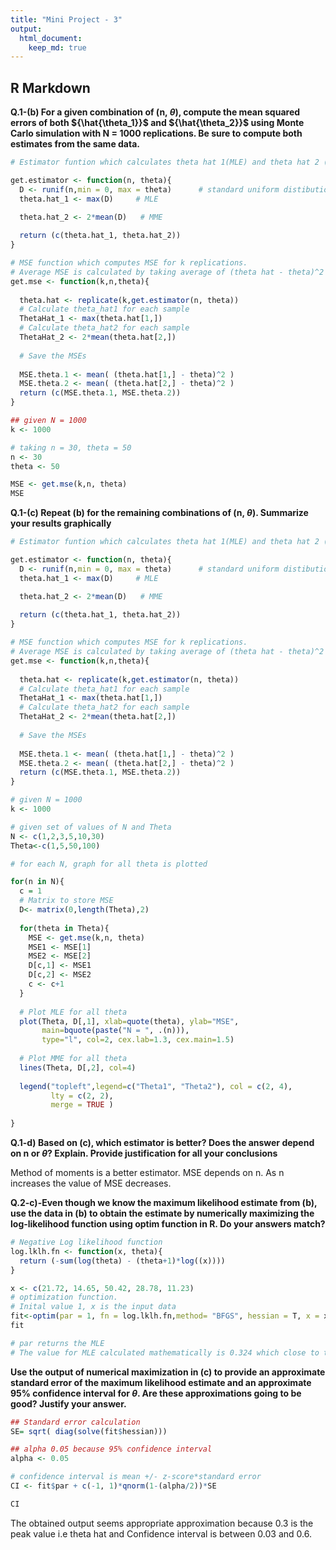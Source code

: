 ```yaml
---
title: "Mini Project - 3"
output: 
  html_document:
    keep_md: true
---
```


## R Markdown

**Q.1-(b) For a given combination of (n, ${\theta}$), compute the mean squared errors of both ${\hat{\theta_1}}$
and ${\hat{\theta_2}}$ using Monte Carlo simulation with N = 1000 replications. Be sure to compute both estimates from the same data.**

```r
# Estimator funtion which calculates theta hat 1(MLE) and theta hat 2 (MME)

get.estimator <- function(n, theta){
  D <- runif(n,min = 0, max = theta)      # standard uniform distibution
  theta.hat_1 <- max(D)     # MLE

  theta.hat_2 <- 2*mean(D)   # MME
  
  return (c(theta.hat_1, theta.hat_2))
}

# MSE function which computes MSE for k replications.
# Average MSE is calculated by taking average of (theta hat - theta)^2
get.mse <- function(k,n,theta){
  
  theta.hat <- replicate(k,get.estimator(n, theta))
  # Calculate theta_hat1 for each sample
  ThetaHat_1 <- max(theta.hat[1,])
  # Calculate theta_hat2 for each sample
  ThetaHat_2 <- 2*mean(theta.hat[2,])
  
  # Save the MSEs
  
  MSE.theta.1 <- mean( (theta.hat[1,] - theta)^2 )
  MSE.theta.2 <- mean( (theta.hat[2,] - theta)^2 )
  return (c(MSE.theta.1, MSE.theta.2))
}

## given N = 1000
k <- 1000

# taking n = 30, theta = 50
n <- 30
theta <- 50

MSE <- get.mse(k,n, theta)
MSE

```

**Q.1-(c) Repeat (b) for the remaining combinations of (n, ${\theta}$). Summarize your results
graphically**

```r
# Estimator funtion which calculates theta hat 1(MLE) and theta hat 2 (MME)

get.estimator <- function(n, theta){
  D <- runif(n,min = 0, max = theta)      # standard uniform distibution
  theta.hat_1 <- max(D)     # MLE

  theta.hat_2 <- 2*mean(D)   # MME
  
  return (c(theta.hat_1, theta.hat_2))
}

# MSE function which computes MSE for k replications.
# Average MSE is calculated by taking average of (theta hat - theta)^2
get.mse <- function(k,n,theta){
  
  theta.hat <- replicate(k,get.estimator(n, theta))
  # Calculate theta_hat1 for each sample
  ThetaHat_1 <- max(theta.hat[1,])
  # Calculate theta_hat2 for each sample
  ThetaHat_2 <- 2*mean(theta.hat[2,])
  
  # Save the MSEs
  
  MSE.theta.1 <- mean( (theta.hat[1,] - theta)^2 )
  MSE.theta.2 <- mean( (theta.hat[2,] - theta)^2 )
  return (c(MSE.theta.1, MSE.theta.2))
}

# given N = 1000
k <- 1000

# given set of values of N and Theta
N <- c(1,2,3,5,10,30)
Theta<-c(1,5,50,100)

# for each N, graph for all theta is plotted

for(n in N){
  c = 1
  # Matrix to store MSE
  D<- matrix(0,length(Theta),2)
  
  for(theta in Theta){
    MSE <- get.mse(k,n, theta)
    MSE1 <- MSE[1]
    MSE2 <- MSE[2]
    D[c,1] <- MSE1
    D[c,2] <- MSE2
    c <- c+1
  }
  
  # Plot MLE for all theta 
  plot(Theta, D[,1], xlab=quote(theta), ylab="MSE",
       main=bquote(paste("N = ", .(n))),
       type="l", col=2, cex.lab=1.3, cex.main=1.5)
  
  # Plot MME for all theta
  lines(Theta, D[,2], col=4)
  
  legend("topleft",legend=c("Theta1", "Theta2"), col = c(2, 4),
         lty = c(2, 2),
         merge = TRUE )
  
}
```



**Q.1-d) Based on (c), which estimator is better? Does the answer depend on n or ${\theta}$? Explain. Provide justification for all your conclusions**

Method of moments is a better estimator. MSE depends on n. As n increases the value of MSE decreases.

**Q.2-c)-Even though we know the maximum likelihood estimate from (b), use the data in
(b) to obtain the estimate by numerically maximizing the log-likelihood function
using optim function in R. Do your answers match?**

```r
# Negative Log likelihood function
log.lklh.fn <- function(x, theta){ 
  return (-sum(log(theta) - (theta+1)*log((x))))
}

x <- c(21.72, 14.65, 50.42, 28.78, 11.23)
# optimization function.
# Inital value 1, x is the input data
fit<-optim(par = 1, fn = log.lklh.fn,method= "BFGS", hessian = T, x = x)
fit

# par returns the MLE 
# The value for MLE calculated mathematically is 0.324 which close to the obtained value
```

**Use the output of numerical maximization in (c) to provide an approximate
standard error of the maximum likelihood estimate and an approximate 95\%
confidence interval for ${\theta}$. Are these approximations going to be good? Justify
your answer.**
```r
## Standard error calculation
SE= sqrt( diag(solve(fit$hessian)))

## alpha 0.05 because 95% confidence interval
alpha <- 0.05

# confidence interval is mean +/- z-score*standard error 
CI <- fit$par + c(-1, 1)*qnorm(1-(alpha/2))*SE

CI
```

The obtained output seems appropriate approximation because 0.3 is the peak value i.e theta hat and Confidence interval is between 0.03 and 0.6.